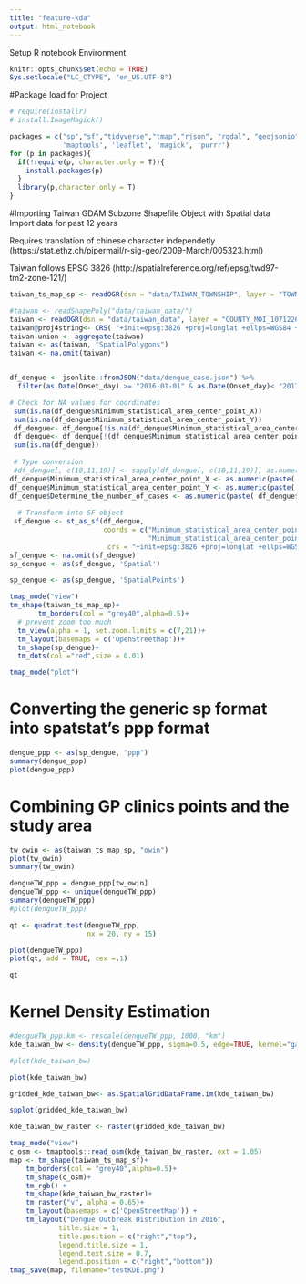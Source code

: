 ```yaml
---
title: "feature-kda"
output: html_notebook
---
```


Setup R notebook Environment
```r
knitr::opts_chunk$set(echo = TRUE)
Sys.setlocale("LC_CTYPE", "en_US.UTF-8")
```

#Package load for Project
```r

# require(installr)
# install.ImageMagick()

packages = c("sp","sf","tidyverse","tmap","rjson", "rgdal", "geojsonio", "GISTools",'spatialEco', "raster","dplyr", "spatstat",
             'maptools', 'leaflet', 'magick', 'purrr') 
for (p in packages){
  if(!require(p, character.only = T)){
    install.packages(p) 
  } 
  library(p,character.only = T) 
}
```

#Importing Taiwan GDAM Subzone
Shapefile Object with Spatial data
Import data for past 12 years

Requires translation of chinese character independetly (https://stat.ethz.ch/pipermail/r-sig-geo/2009-March/005323.html)

Taiwan follows EPSG 3826 (http://spatialreference.org/ref/epsg/twd97-tm2-zone-121/)
```r
taiwan_ts_map_sp <- readOGR(dsn = "data/TAIWAN_TOWNSHIP", layer = "TOWN_MOI_1071226", stringsAsFactors=TRUE)

#taiwan <- readShapePoly("data/taiwan_data/")
taiwan <- readOGR(dsn = "data/taiwan_data", layer = "COUNTY_MOI_1071226", stringsAsFactors=TRUE)
taiwan@proj4string<- CRS( "+init=epsg:3826 +proj=longlat +ellps=WGS84 +no_defs")
taiwan.union <- aggregate(taiwan)
taiwan <- as(taiwan, "SpatialPolygons")
taiwan <- na.omit(taiwan)


df_dengue <- jsonlite::fromJSON("data/dengue_case.json") %>% 
  filter(as.Date(Onset_day) >= "2016-01-01" & as.Date(Onset_day)< "2017-01-01")

# Check for NA values for coordinates
 sum(is.na(df_dengue$Minimum_statistical_area_center_point_X))
 sum(is.na(df_dengue$Minimum_statistical_area_center_point_Y))
 df_dengue<- df_dengue[!is.na(df_dengue$Minimum_statistical_area_center_point_X),]
 df_dengue<- df_dengue[!(df_dengue$Minimum_statistical_area_center_point_X == 'None'),]
 sum(is.na(df_dengue))
 
 # Type conversion
 #df_dengue[, c(10,11,19)] <- sapply(df_dengue[, c(10,11,19)], as.numeric)
df_dengue$Minimum_statistical_area_center_point_X <- as.numeric(paste( df_dengue$Minimum_statistical_area_center_point_X))
df_dengue$Minimum_statistical_area_center_point_Y <- as.numeric(paste( df_dengue$Minimum_statistical_area_center_point_Y))
df_dengue$Determine_the_number_of_cases <- as.numeric(paste( df_dengue$Determine_the_number_of_cases))
 
  # Transform into SF object
 sf_dengue <- st_as_sf(df_dengue, 
                       coords = c("Minimum_statistical_area_center_point_X",
                                  "Minimum_statistical_area_center_point_Y"),
                        crs = "+init=epsg:3826 +proj=longlat +ellps=WGS84 +no_defs")
sf_dengue <- na.omit(sf_dengue)
sp_dengue <- as(sf_dengue, 'Spatial')
```

```r
sp_dengue <- as(sp_dengue, 'SpatialPoints')
```

```r
tmap_mode("view")
tm_shape(taiwan_ts_map_sp)+
       tm_borders(col = "grey40",alpha=0.5)+
  # prevent zoom too much
  tm_view(alpha = 1, set.zoom.limits = c(7,21))+
  tm_layout(basemaps = c('OpenStreetMap'))+
  tm_shape(sp_dengue)+
  tm_dots(col ="red",size = 0.01) 

tmap_mode("plot")
```


# Converting the generic sp format into spatstat's ppp format 

```r
dengue_ppp <- as(sp_dengue, "ppp")
summary(dengue_ppp) 
plot(dengue_ppp)
```

# Combining  GP clinics points and the study area 
```r
tw_owin <- as(taiwan_ts_map_sp, "owin") 
plot(tw_owin) 
summary(tw_owin)

dengueTW_ppp = dengue_ppp[tw_owin]
dengueTW_ppp <- unique(dengueTW_ppp) 
summary(dengueTW_ppp)
#plot(dengueTW_ppp)
```
```r
qt <- quadrat.test(dengueTW_ppp,                     
                   nx = 20, ny = 15)
```

```r
plot(dengueTW_ppp) 
plot(qt, add = TRUE, cex =.1) 
```

```r
qt
```


# Kernel Density Estimation

```r
#dengueTW_ppp.km <- rescale(dengueTW_ppp, 1000, "km") 
kde_taiwan_bw <- density(dengueTW_ppp, sigma=0.5, edge=TRUE, kernel="gaussian")

#plot(kde_taiwan_bw)
```

```r
plot(kde_taiwan_bw)
```

```r
gridded_kde_taiwan_bw<- as.SpatialGridDataFrame.im(kde_taiwan_bw)

spplot(gridded_kde_taiwan_bw)

kde_taiwan_bw_raster <- raster(gridded_kde_taiwan_bw)
```

```r
tmap_mode("view")
c_osm <- tmaptools::read_osm(kde_taiwan_bw_raster, ext = 1.05)
map <- tm_shape(taiwan_ts_map_sf)+
    tm_borders(col = "grey40",alpha=0.5)+
    tm_shape(c_osm)+
    tm_rgb() +
    tm_shape(kde_taiwan_bw_raster)+
    tm_raster("v", alpha = 0.65)+ 
    tm_layout(basemaps = c('OpenStreetMap')) +
    tm_layout("Dengue Outbreak Distribution in 2016", 
            title.size = 1, 
            title.position = c("right","top"),
            legend.title.size = 1,
            legend.text.size = 0.7,
            legend.position = c("right","bottom"))
tmap_save(map, filename="testKDE.png")
```


